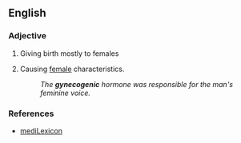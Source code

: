 ==English==

===Adjective===
{{en-adj}}

# {{context|medicine}} Giving birth mostly to females
# {{context|obsolete|biology}} Causing [[female]] characteristics.
#: ''The '''gynecogenic''' hormone was responsible for the man's feminine voice.''

===References===
* [http://www.medilexicon.com/medicaldictionary.php?t=38833 mediLexicon]